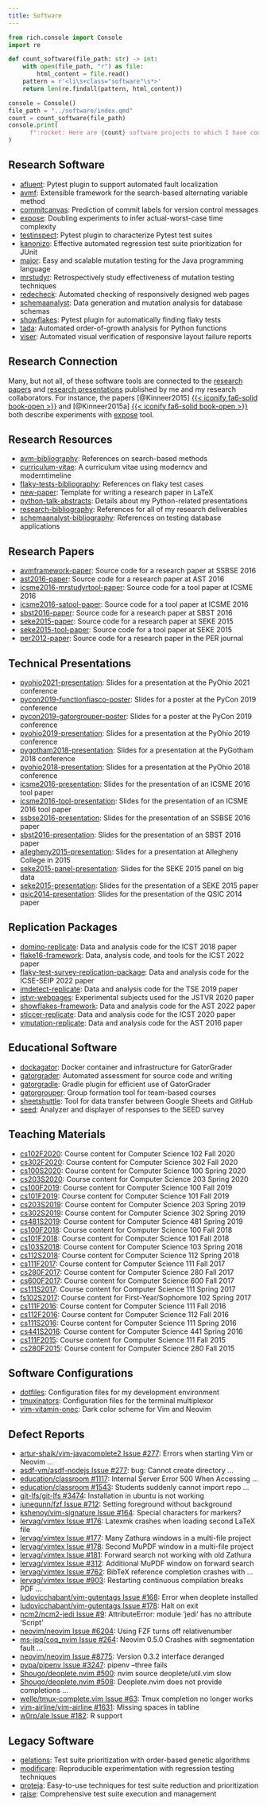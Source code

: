 ```yaml
---
title: Software
---
```


```python
from rich.console import Console
import re

def count_software(file_path: str) -> int:
    with open(file_path, "r") as file:
        html_content = file.read()
    pattern = r'<li\s+class="software"\s*>'
    return len(re.findall(pattern, html_content))

console = Console()
file_path = "../software/index.qmd"
count = count_software(file_path)
console.print(
      f":rocket: Here are {count} software projects to which I have contributed!"
)
```

## Research Software

<ul>

<li class="software"><a target="_blank" rel="noopener"
href="https://github.com/AFLuent/AFLuent">afluent</a>: Pytest plugin to support
automated fault localization</li>

<li class="software"><a target="_blank" rel="noopener"
href="https://github.com/AVMf/avmf">avmf</a>: Extensible framework for the
search-based alternating variable method</li>

<li class="software"><a target="_blank" rel="noopener"
href="https://github.com/CommittedTeam/CommitCanvas">commitcanvas</a>:
Prediction of commit labels for version control messages</li>

<li class="software"><a target="_blank" rel="noopener"
href="https://github.com/kinneerc/ExpOse/">expose</a>: Doubling experiments to
infer actual-worst-case time complexity</li>

<li class="software"><a target="_blank" rel="noopener"
href="https://github.com/flake-it/testinspect">testinspect</a>: Pytest plugin to
characterize Pytest test suites</li>

<li class="software"><a target="_blank" rel="noopener"
href="https://github.com/kanonizo/kanonizo">kanonizo</a>: Effective automated
regression test suite prioritization for JUnit</li>

<li class="software"><a target="_blank" rel="noopener"
href="http://www.mutation-testing.org/">major</a>: Easy and scalable mutation
testing for the Java programming language</li>

<li class="software"><a target="_blank" rel="noopener"
href="https://github.com/mccurdyc/mrstudyr">mrstudyr</a>: Retrospectively study
effectiveness of mutation testing techniques</li>

<li class="software"><a target="_blank" rel="noopener"
href="https://github.com/redecheck/redecheck-tool">redecheck</a>: Automated
checking of responsively designed web pages</li>

<li class="software"><a target="_blank" rel="noopener"
href="https://github.com/schemaanalyst-team/schemaanalyst">schemaanalyst</a>:
Data generation and mutation analysis for database schemas</li>

<li class="software"><a target="_blank" rel="noopener"
href="https://github.com/flake-it/showflakes">showflakes</a>: Pytest plugin for
automatically finding flaky tests</li>

<li class="software"><a target="_blank" rel="noopener"
href="https://github.com/Tada-Project/tada">tada</a>: Automated order-of-growth
analysis for Python functions</li>

<li class="software"><a target="_blank" rel="noopener"
href="https://github.com/redecheck/viser">viser</a>: Automated visual
verification of responsive layout failure reports</li>

</ul>

::: {.callout-note appearance="simple"}

## Research Connection

Many, but not all, of these software tools are connected to the [research
papers](/research/papers/index.qmd) and [research
presentations](/research/presentations/index.qmd) published by me and my
research collaborators. For instance, the papers [@Kinneer2015] [{{< iconify
fa6-solid book-open
>}}](/research/papers/kinneer2015/index.qmd) and
[@Kinneer2015a] [{{< iconify fa6-solid book-open
>}}](/research/papers/kinneer2015a/index.qmd) both describe experiments with
[expose](https://github.com/kinneerc/ExpOse/) tool.

:::

## Research Resources

<ul>

<li class="software"><a target="_blank" rel="noopener"
href="https://github.com/AVMf/avm-bibliography">avm-bibliography</a>: References
on search-based methods</li>

<li class="software"><a target="_blank" rel="noopener"
href="https://github.com/gkapfham/curriculum-vitae/">curriculum-vitae</a>: A
curriculum vitae using moderncv and moderntimeline</li>

<li class="software"><a 
target="_blank" rel="noopener" href="https://github.com/flake-it/flaky-tests-bibliography">flaky-tests-bibliography</a>: References on flaky test cases</li>

<li class="software"><a 
target="_blank" rel="noopener" href="https://github.com/philmcminn/new-paper">new-paper</a>: Template for writing a research paper in LaTeX</li>

<li class="software"><a 
target="_blank" rel="noopener" href="https://github.com/gkapfham/python-talk-abstracts">python-talk-abstracts</a>: Details about my Python-related
presentations</li>

<li class="software"><a 
target="_blank" rel="noopener" href="https://github.com/gkapfham/research-bibliography">research-bibliography</a>: References for all of my research
deliverables</li>

<li class="software"><a 
target="_blank" rel="noopener" href="https://github.com/schemaanalyst/schemaanalyst-bibliography">schemaanalyst-bibliography</a>: References on testing
database applications</li>

</ul>

## Research Papers

<ul>

<li class="software"><a 
target="_blank" rel="noopener" href="https://github.com/AVMf/avmframework-paper">avmframework-paper</a>: Source code for a research paper at SSBSE 2016</li>

<li class="software"><a 
target="_blank" rel="noopener" href="https://github.com/gkapfham/ast2016-paper">ast2016-paper</a>: Source code for a research paper at AST 2016</li>

<li class="software"><a 
target="_blank" rel="noopener" href="https://github.com/schemaanalyst/icsme2016-mrstudyrtool-paper">icsme2016-mrstudyrtool-paper</a>: Source code for a tool paper
at ICSME 2016</li>

<li class="software"><a 
target="_blank" rel="noopener" href="https://github.com/schemaanalyst/icsme2016-satool-paper">icsme2016-satool-paper</a>: Source code for a tool paper
at ICSME 2016</li>

<li class="software"><a 
target="_blank" rel="noopener" href="https://github.com/gkapfham/sbst2016-paper">sbst2016-paper</a>: Source code for a research paper at SBST 2016</li>

<li class="software"><a 
target="_blank" rel="noopener" href="https://github.com/gkapfham/seke2015-paper">seke2015-paper</a>: Source code for a research paper at SEKE 2015</li>

<li class="software"><a 
target="_blank" rel="noopener" href="https://github.com/gkapfham/seke2015-tool-paper">seke2015-tool-paper</a>: Source code for a tool paper at SEKE
2015</li>

<li class="software"><a 
target="_blank" rel="noopener" href="https://github.com/gkapfham/per2012-paper">per2012-paper</a>: Source code for a research paper in the PER journal</li>

</ul>

## Technical Presentations

<ul>

<li class="software"><a 
target="_blank" rel="noopener" href="https://github.com/gkapfham/pyohio2021-presentation">pyohio2021-presentation</a>: Slides for a presentation at the PyOhio 2021 conference</li>

<li class="software"><a 
target="_blank" rel="noopener" href="https://github.com/gkapfham/pycon2019-functionfiasco-poster">pycon2019-functionfiasco-poster</a>: Slides for a poster at the PyCon 2019 conference</li>

<li class="software"><a 
target="_blank" rel="noopener" href="https://github.com/gkapfham/pycon2019-gatorgrouper-poster">pycon2019-gatorgrouper-poster</a>: Slides for a poster at the PyCon 2019 conference</li>

<li class="software"><a 
target="_blank" rel="noopener" href="https://github.com/gkapfham/pyohio2019-presentation">pyohio2019-presentation</a>: Slides for a presentation at the PyOhio 2019 conference</li>

<li class="software"><a 
target="_blank" rel="noopener" href="https://github.com/gkapfham/pygotham2018-presentation">pygotham2018-presentation</a>: Slides for a presentation at the PyGotham 2018 conference</li>

<li class="software"><a 
target="_blank" rel="noopener" href="https://github.com/gkapfham/pyohio2018-presentation">pyohio2018-presentation</a>: Slides for a presentation at the PyOhio 2018 conference</li>

<li class="software"><a 
target="_blank" rel="noopener" href="https://github.com/mccurdyc/icsme2016-presentation">icsme2016-presentation</a>: Slides for the presentation of an
ICSME 2016 tool paper</li>

<li class="software"><a 
target="_blank" rel="noopener" href="https://github.com/schemaanalyst/icsme2016-tool-presentation">icsme2016-tool-presentation</a>: Slides for the
presentation of an ICSME 2016 tool paper</li>

<li class="software"><a 
target="_blank" rel="noopener" href="https://github.com/AVMf/ssbse2016-presentation">ssbse2016-presentation</a>: Slides for the
presentation of an SSBSE 2016 paper</li>

<li class="software"><a 
target="_blank" rel="noopener" href="https://github.com/gkapfham/sbst2016-presentation">sbst2016-presentation</a>: Slides for the presentation of an
SBST 2016 paper</li>

<li class="software"><a 
target="_blank" rel="noopener" href="https://github.com/gkapfham/allegheny2015-presentation">allegheny2015-presentation</a>: Slides for a presentation at
Allegheny College in 2015</li>

<li class="software"><a 
target="_blank" rel="noopener" href="https://github.com/gkapfham/seke2015-panel-presentation">seke2015-panel-presentation</a>: Slides for the SEKE 2015
panel on big data</li>

<li class="software"><a 
target="_blank" rel="noopener" href="https://github.com/gkapfham/seke2015-presentation">seke2015-presentation</a>: Slides for the presentation of
a SEKE 2015 paper</li>

<li class="software"><a 
target="_blank" rel="noopener" href="https://github.com/gkapfham/qsic2014-presentation">qsic2014-presentation</a>: Slides for the presentation of the
QSIC 2014 paper</li>

</ul>

## Replication Packages

<ul>

<li class="software"><a target="_blank" rel="noopener" href="https://github.com/schemaanalyst/domino-replicate">domino-replicate</a>: Data and analysis code for the ICST 2018 paper</li>

<li class="software"><a target="_blank" rel="noopener" href="https://github.com/flake-it/flake16-framework">flake16-framework</a>: Data, analysis code, and tools for the ICST 2022 paper</li>

<li class="software"><a target="_blank" rel="noopener" href="https://github.com/flake-it/flaky-test-survey-replication-package">flaky-test-survey-replication-package</a>: Data and analysis code for the ICSE-SEIP 2022 paper</li>

<li class="software"><a target="_blank" rel="noopener" href="https://github.com/schemaanalyst/imdetect-replicate">imdetect-replicate</a>: Data and analysis code for the TSE 2019 paper</li>

<li class="software"><a target="_blank" rel="noopener" href="https://github.com/redecheck/jstvr-webpages">jstvr-webpages</a>: Experimental subjects used for the JSTVR 2020 paper</li>

<li class="software"><a target="_blank" rel="noopener" href="https://github.com/flake-it/showflakes-framework">showflakes-framework</a>: Data and analysis code for the AST 2022 paper</li>

<li class="software"><a target="_blank" rel="noopener" href="https://github.com/schemaanalyst/sticcer-replicate">sticcer-replicate</a>: Data and analysis code for the ICST 2020 paper</li>

<li class="software"><a target="_blank" rel="noopener" href="https://github.com/gkapfham/vmutation-replicate">vmutation-replicate</a>: Data and analysis code for the AST 2016 paper</li>

</ul>

## Educational Software

<ul>

<li class="software"><a target="_blank" rel="noopener" href="https://github.com/GatorEducator/dockagator">dockagator</a>: Docker container and infrastructure for GatorGrader</li>

<li class="software"><a target="_blank" rel="noopener" href="https://github.com/GatorEducator/gatorgrader">gatorgrader</a>: Automated assessment for source code and writing</li>

<li class="software"><a target="_blank" rel="noopener" href="https://github.com/GatorEducator/gatorgradle">gatorgradle</a>: Gradle plugin for efficient use of GatorGrader</li>

<li class="software"><a target="_blank" rel="noopener" href="https://github.com/GatorEducator/gatorgrouper">gatorgrouper</a>: Group formation tool for team-based courses</li>

<li class="software"><a target="_blank" rel="noopener" href="https://github.com/GatorEducator/SheetShuttle">sheetshuttle</a>: Tool for data transfer between Google Sheets and GitHub</li>

<li class="software"><a target="_blank" rel="noopener" href="https://github.com/gkapfham/seed">seed</a>: Analyzer and displayer of responses to the SEED survey</li>

</ul>

## Teaching Materials

<ul>

<li class="software"><a 
target="_blank" rel="noopener" href="https://github.com/Allegheny-Computer-Science-102-F2020/cs102-F2020-plans">cs102F2020</a>: Course content for Computer Science 102 Fall 2020</li>

<li class="software"><a 
target="_blank" rel="noopener" href="https://github.com/Allegheny-Computer-Science-302-F2020/cs302-F2020-plans">cs302F2020</a>: Course content for Computer Science 302 Fall 2020</li>

<li class="software"><a 
target="_blank" rel="noopener" href="https://github.com/Allegheny-Computer-Science-100-S2020/">cs100S2020</a>: Course content for Computer Science 100 Spring 2020</li>

<li class="software"><a 
target="_blank" rel="noopener" href="https://github.com/Allegheny-Computer-Science-203-S2020/">cs203S2020</a>: Course content for Computer Science 203 Spring 2020</li>

<li class="software"><a 
target="_blank" rel="noopener" href="https://github.com/Allegheny-Computer-Science-100-F2019">cs100F2019</a>: Course content for Computer Science 100 Fall 2019</li>

<li class="software"><a 
target="_blank" rel="noopener" href="https://github.com/Allegheny-Computer-Science-101-F2019">cs101F2019</a>: Course content for Computer Science 101 Fall 2019</li>

<li class="software"><a 
target="_blank" rel="noopener" href="https://github.com/Allegheny-Computer-Science-203-S2019">cs203S2019</a>: Course content for Computer Science 203 Spring 2019</li>

<li class="software"><a 
target="_blank" rel="noopener" href="https://github.com/Allegheny-Computer-Science-302-S2019">cs302S2019</a>: Course content for Computer Science 302 Spring 2019</li>

<li class="software"><a 
target="_blank" rel="noopener" href="https://github.com/Allegheny-Computer-Science-481-S2019">cs481S2019</a>: Course content for Computer Science 481 Spring 2019</li>

<li class="software"><a 
target="_blank" rel="noopener" href="https://github.com/Allegheny-Computer-Science-100-F2018">cs100F2018</a>: Course content for Computer Science 100 Fall 2018</li>

<li class="software"><a 
target="_blank" rel="noopener" href="https://github.com/Allegheny-Computer-Science-101-F2018">cs101F2018</a>: Course content for Computer Science 101 Fall 2018</li>

<li class="software"><a 
target="_blank" rel="noopener" href="https://github.com/Allegheny-Computer-Science-103-S2018">cs103S2018</a>: Course content for Computer Science 103 Spring 2018</li>

<li class="software"><a 
target="_blank" rel="noopener" href="https://github.com/Allegheny-Computer-Science-112-S2018">cs112S2018</a>: Course content for Computer Science 112 Spring 2018</li>

<li class="software"><a 
target="_blank" rel="noopener" href="https://github.com/Allegheny-Computer-Science-111-F2017">cs111F2017</a>: Course content for Computer Science 111 Fall 2017</li>

<li class="software"><a 
target="_blank" rel="noopener" href="https://github.com/Allegheny-Computer-Science-280-F2017">cs280F2017</a>: Course content for Computer Science 280 Fall 2017</li>

<li class="software"><a 
target="_blank" rel="noopener" href="https://github.com/Allegheny-Computer-Science-600-F2017">cs600F2017</a>: Course content for Computer Science 600 Fall 2017</li>

<li class="software"><a 
target="_blank" rel="noopener" href="https://github.com/gkapfham/cs111S2017">cs111S2017</a>: Course content for Computer Science 111 Spring 2017</li>

<li class="software"><a 
target="_blank" rel="noopener" href="https://github.com/gkapfham/fs102S2017">fs102S2017</a>: Course content for First-Year/Sophomore 102 Spring 2017</li>

<li class="software"><a 
target="_blank" rel="noopener" href="https://github.com/gkapfham/cs111F2016">cs111F2016</a>: Course content for Computer Science 111 Fall 2016</li>

<li class="software"><a 
target="_blank" rel="noopener" href="https://github.com/gkapfham/cs112F2016">cs112F2016</a>: Course content for Computer Science 112 Fall 2016</li>

<li class="software"><a 
target="_blank" rel="noopener" href="https://github.com/gkapfham/cs111S2016">cs111S2016</a>: Course content for Computer Science 111 Spring 2016</li>

<li class="software"><a 
target="_blank" rel="noopener" href="https://github.com/gkapfham/cs441S2016">cs441S2016</a>: Course content for Computer Science 441 Spring 2016</li>

<li class="software"><a 
target="_blank" rel="noopener" href="https://github.com/gkapfham/cs111F2015">cs111F2015</a>: Course content for Computer Science 111 Fall 2015</li>

<li class="software"><a 
target="_blank" rel="noopener" href="https://github.com/gkapfham/cs280F2015">cs280F2015</a>: Course content for Computer Science 280 Fall 2015</li>

</ul>

## Software Configurations

<ul>

<li class="software"><a 
target="_blank" rel="noopener" href="https://github.com/gkapfham/dotfiles">dotfiles</a>: Configuration files for my development environment</li>

<li class="software"><a 
target="_blank" rel="noopener" href="https://github.com/gkapfham/tmuxinators">tmuxinators</a>: Configuration files for the terminal multiplexor</li>

<li class="software"><a 
target="_blank" rel="noopener" href="https://github.com/gkapfham/vim-vitamin-onec">vim-vitamin-onec</a>: Dark color scheme for Vim and Neovim</li>

</ul>

## Defect Reports

<ul>

<li class="software"><a target="_blank" rel="noopener" href="https://github.com/artur-shaik/vim-javacomplete2/issues/277">artur-shaik/vim-javacomplete2 Issue #277</a>: Errors when starting Vim or Neovim ...</li>

<li class="software"><a target="_blank" rel="noopener" href="https://github.com/asdf-vm/asdf-nodejs/issues/277">asdf-vm/asdf-nodejs Issue #277</a>: bug: Cannot create directory ...</li>

<li class="software"><a target="_blank" rel="noopener" href="https://github.com/education/classroom/issues/1117">education/classroom  #1117</a>: Internal Server Error 500 When Accessing ...</li>

<li class="software"><a target="_blank" rel="noopener" href="https://github.com/education/classroom/issues/1543">education/classroom  #1543</a>: Students suddenly cannot import repo ...</li>

<li class="software"><a target="_blank" rel="noopener" href="https://github.com/git-lfs/git-lfs/issues/3474">git-lfs/git-lfs #3474</a>: Installation in ubuntu is not working</li>

<li class="software"><a target="_blank" rel="noopener" href="https://github.com/junegunn/fzf/issues/712">junegunn/fzf Issue #712</a>: Setting foreground without background</li>

<li class="software"><a target="_blank" rel="noopener" href="https://github.com/kshenoy/vim-signature/issues/164">kshenoy/vim-signature Issue #164</a>: Special characters for markers?</li>

<li class="software"><a target="_blank" rel="noopener" href="https://github.com/lervag/vimtex/issues/176">lervag/vimtex Issue #176</a>: Latexmk crashes when loading second LaTeX file</li>

<li class="software"><a target="_blank" rel="noopener" href="https://github.com/lervag/vimtex/issues/177">lervag/vimtex Issue #177</a>: Many Zathura windows in a multi-file project</li>

<li class="software"><a target="_blank" rel="noopener" href="https://github.com/lervag/vimtex/issues/178">lervag/vimtex Issue #178</a>: Second MuPDF window in a multi-file project</li>

<li class="software"><a target="_blank" rel="noopener" href="https://github.com/lervag/vimtex/issues/181">lervag/vimtex Issue #181</a>: Forward search not working with old Zathura</li>

<li class="software"><a target="_blank" rel="noopener" href="https://github.com/lervag/vimtex/issues/312">lervag/vimtex Issue #312</a>: Additional MuPDF window on forward search</li>

<li class="software"><a target="_blank" rel="noopener" href="https://github.com/lervag/vimtex/issues/762">lervag/vimtex Issue #762</a>: BibTeX reference completion crashes with ...</li>

<li class="software"><a target="_blank" rel="noopener" href="https://github.com/lervag/vimtex/issues/903">lervag/vimtex Issue #903</a>: Restarting continuous compilation breaks PDF ...</li>

<li class="software"><a target="_blank" rel="noopener" href="https://github.com/ludovicchabant/vim-gutentags/issues/168">ludovicchabant/vim-gutentags Issue #168</a>: Error when deoplete installed</li>

<li class="software"><a target="_blank" rel="noopener" href="https://github.com/ludovicchabant/vim-gutentags/issues/178">ludovicchabant/vim-gutentags Issue #178</a>: Halt on exit</li>

<li class="software"><a target="_blank" rel="noopener" href="https://github.com/ncm2/ncm2-jedi/issues/9">ncm2/ncm2-jedi Issue #9</a>: AttributeError: module 'jedi' has no attribute 'Script'</li>

<li class="software"><a target="_blank" rel="noopener" href="https://github.com/neovim/neovim/issues/6204">neovim/neovim Issue #6204</a>: Using FZF turns off relativenumber</li>

<li class="software"><a target="_blank" rel="noopener" href="https://github.com/ms-jpq/coq_nvim/issues/265">ms-jpq/coq_nvim Issue #264</a>: Neovim 0.5.0 Crashes with segmentation fault ...</li>

<li class="software"><a target="_blank" rel="noopener" href="https://github.com/neovim/neovim/issues/8775">neovim/neovim Issue #8775</a>: Version 0.3.2 interface deranged</li>

<li class="software"><a target="_blank" rel="noopener" href="https://github.com/pypa/pipenv/issues/3247">pypa/pipenv Issue #3247</a>: pipenv --three fails</li>

<li class="software"><a target="_blank" rel="noopener" href="https://github.com/Shougo/deoplete.nvim/issues/500">Shougo/deoplete.nvim #500</a>: nvim source deoplete/util.vim slow</li>

<li class="software"><a target="_blank" rel="noopener" href="https://github.com/Shougo/deoplete.nvim/issues/508">Shougo/deoplete.nvim #508</a>: Deoplete.nvim does not provide completions ...</li>

<li class="software"><a target="_blank" rel="noopener" href="https://github.com/wellle/tmux-complete.vim/issues/63">welle/tmux-complete.vim Issue #63</a>: Tmux completion no longer works</li>

<li class="software"><a target="_blank" rel="noopener" href="https://github.com/vim-airline/vim-airline/issues/1631">vim-airline/vim-airline #1631</a>: Missing spaces in tabline</li>

<li class="software"><a target="_blank" rel="noopener" href="https://github.com/w0rp/ale/issues/182">w0rp/ale Issue #182</a>: R support</li>

</ul>

## Legacy Software

<ul>

<li class="software"><a target="_blank" rel="noopener" href="https://github.com/gkapfham/gelations/">gelations</a>: Test suite prioritization with order-based genetic algorithms</li>

<li class="software"><a target="_blank" rel="noopener" href="https://github.com/kauffmj/modificare/">modificare</a>: Reproducible experimentation with regression testing techniques</li>

<li class="software"><a target="_blank" rel="noopener" href="https://github.com/kauffmj/proteja/">proteja</a>: Easy-to-use techniques for test suite reduction and prioritization</li>

<li class="software"><a target="_blank" rel="noopener" href="https://github.com/gkapfham/raise/">raise</a>: Comprehensive test suite execution and management</li>

</ul>
